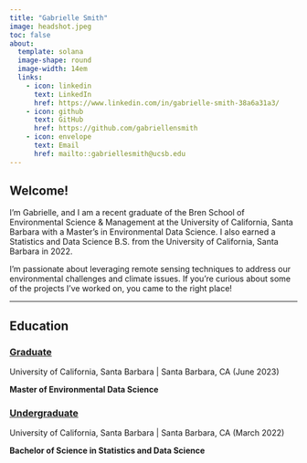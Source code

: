 ```yaml
---
title: "Gabrielle Smith"
image: headshot.jpeg
toc: false
about:
  template: solana
  image-shape: round
  image-width: 14em
  links: 
    - icon: linkedin
      text: LinkedIn
      href: https://www.linkedin.com/in/gabrielle-smith-38a6a31a3/
    - icon: github
      text: GitHub
      href: https://github.com/gabriellensmith
    - icon: envelope
      text: Email
      href: mailto::gabriellesmith@ucsb.edu
---
```


## **Welcome!**

I'm Gabrielle, and I am a recent graduate of the Bren School of Environmental Science & Management at the University of California, Santa Barbara with a Master's in Environmental Data Science. I also earned a Statistics and Data Science B.S. from the University of California, Santa Barbara in 2022.

I'm passionate about leveraging remote sensing techniques to address our environmental challenges and climate issues. If you're curious about some of the projects I've worked on, you came to the right place!

------------------------------------------------------------------------

## **Education**

### [Graduate]{.underline}

University of California, Santa Barbara \| Santa Barbara, CA (June 2023)

**Master of Environmental Data Science**

### [Undergraduate]{.underline}

University of California, Santa Barbara \| Santa Barbara, CA (March 2022)

**Bachelor of Science in Statistics and Data Science**
